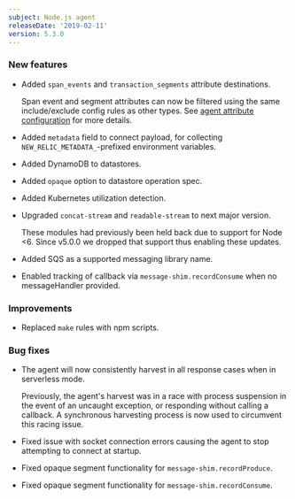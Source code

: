 ```yaml
---
subject: Node.js agent
releaseDate: '2019-02-11'
version: 5.3.0
---
```


### New features

* Added `span_events` and `transaction_segments` attribute destinations.

  Span event and segment attributes can now be filtered using the same include/exclude config rules as other types. See [agent attribute configuration](https://docs.newrelic.com/docs/agents/nodejs-agent/installation-configuration/nodejs-agent-configuration#node-js-attributes) for more details.
* Added `metadata` field to connect payload, for collecting `NEW_RELIC_METADATA_`-prefixed environment variables.
* Added DynamoDB to datastores.
* Added `opaque` option to datastore operation spec.
* Added Kubernetes utilization detection.
* Upgraded `concat-stream` and `readable-stream` to next major version.

  These modules had previously been held back due to support for Node &lt;6. Since v5.0.0 we dropped that support thus enabling these updates.
* Added SQS as a supported messaging library name.
* Enabled tracking of callback via `message-shim.recordConsume` when no messageHandler provided.

### Improvements

* Replaced `make` rules with npm scripts.

### Bug fixes

* The agent will now consistently harvest in all response cases when in serverless mode.

  Previously, the agent's harvest was in a race with process suspension in the event of an uncaught exception, or responding without calling a callback. A synchronous harvesting process is now used to circumvent this racing issue.
* Fixed issue with socket connection errors causing the agent to stop attempting to connect at startup.
* Fixed opaque segment functionality for `message-shim.recordProduce`.
* Fixed opaque segment functionality for `message-shim.recordConsume`.
